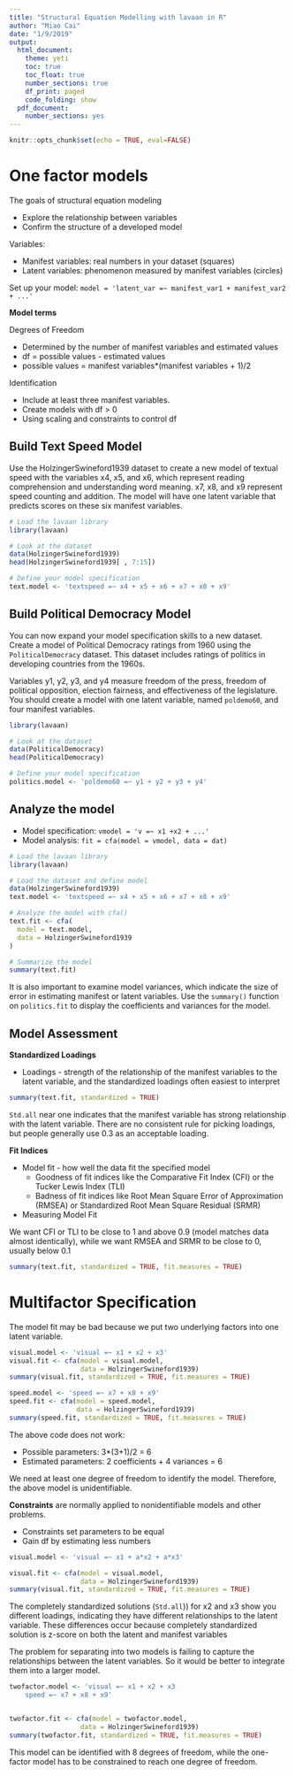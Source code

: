 ```yaml
---
title: "Structural Equation Modelling with lavaan in R"
author: "Miao Cai"
date: "1/9/2019"
output:
  html_document:
    theme: yeti
    toc: true
    toc_float: true
    number_sections: true
    df_print: paged
    code_folding: show
  pdf_document:
    number_sections: yes
---
```


```r
knitr::opts_chunk$set(echo = TRUE, eval=FALSE)
```

# One factor models

The goals of structural equation modeling

- Explore the relationship between variables
- Confirm the structure of a developed model

Variables:

- Manifest variables: real numbers in your dataset (squares)
- Latent variables: phenomenon measured by manifest variables (circles)

Set up your model: `model = 'latent_var =~ manifest_var1 + manifest_var2 + ...'`

**Model terms**

Degrees of Freedom

- Determined by the number of manifest variables and estimated values
- df = possible values - estimated values
- possible values = manifest variables*(manifest variables + 1)/2

Identification

- Include at least three manifest variables.
- Create models with df > 0
- Using scaling and constraints to control df


## Build Text Speed Model

Use the HolzingerSwineford1939 dataset to create a new model of textual speed with the variables x4, x5, and x6, which represent reading comprehension and understanding word meaning. x7, x8, and x9 represent speed counting and addition. The model will have one latent variable that predicts scores  on these six manifest variables.

```r
# Load the lavaan library
library(lavaan)

# Look at the dataset
data(HolzingerSwineford1939)
head(HolzingerSwineford1939[ , 7:15])

# Define your model specification
text.model <- 'textspeed =~ x4 + x5 + x6 + x7 + x8 + x9'
```

## Build Political Democracy Model

You can now expand your model specification skills to a new dataset. Create a model of Political Democracy ratings from 1960 using the `PoliticalDemocracy` dataset. This dataset includes ratings of politics in developing countries from the 1960s.

Variables y1, y2, y3, and y4 measure freedom of the press, freedom of political opposition, election fairness, and effectiveness of the legislature. You should create a model with one latent variable, named `poldemo60`, and four manifest variables.

```r
library(lavaan)

# Look at the dataset
data(PoliticalDemocracy)
head(PoliticalDemocracy)

# Define your model specification
politics.model <- 'poldemo60 =~ y1 + y2 + y3 + y4'
```

## Analyze the model


- Model specification: `vmodel = 'v =~ x1 +x2 + ...'`
- Model analysis: `fit = cfa(model = vmodel, data = dat)`

```r
# Load the lavaan library
library(lavaan)

# Load the dataset and define model
data(HolzingerSwineford1939)
text.model <- 'textspeed =~ x4 + x5 + x6 + x7 + x8 + x9'

# Analyze the model with cfa()
text.fit <- cfa(
  model = text.model,
  data = HolzingerSwineford1939
)

# Summarize the model
summary(text.fit)
```

It is also important to examine model variances, which indicate the size of error in estimating manifest or latent variables. Use the `summary()` function on `politics.fit` to display the coefficients and variances for the model.

## Model Assessment

**Standardized Loadings**

- Loadings - strength of the relationship of the manifest variables to the latent variable, and the standardized loadings often easiest to interpret


```r
summary(text.fit, standardized = TRUE)
```

`Std.all` near one indicates that the manifest variable has strong relationship with the latent variable. There are no consistent rule for picking loadings, but people generally use 0.3 as an acceptable loading.

**Fit Indices**

- Model fit - how well the data fit the specified model
  - Goodness of fit indices like the Comparative Fit Index (CFI) or the Tucker Lewis Index (TLI)
  - Badness of fit indices like Root Mean Square Error of Approximation (RMSEA) or Standardized Root Mean Square Residual (SRMR)
- Measuring Model Fit

We want CFI or TLI to be close to 1 and above 0.9 (model matches data almost identically), while we want RMSEA and SRMR to be close to 0, usually below 0.1

```r
summary(text.fit, standardized = TRUE, fit.measures = TRUE)
```


# Multifactor Specification

The model fit may be bad because we put two underlying factors into one latent variable.


```r
visual.model <- 'visual =~ x1 + x2 + x3'
visual.fit <- cfa(model = visual.model,
                  data = HolzingerSwineford1939)    
summary(visual.fit, standardized = TRUE, fit.measures = TRUE)

speed.model <- 'speed =~ x7 + x8 + x9'
speed.fit <- cfa(model = speed.model,
                 data = HolzingerSwineford1939)    
summary(speed.fit, standardized = TRUE, fit.measures = TRUE)
```

The above code does not work:

- Possible parameters: 3*(3+1)/2 = 6
- Estimated parameters: 2 coefficients + 4 variances = 6

We need at least one degree of freedom to identify the model. Therefore, the above model is unidentifiable.

**Constraints** are normally applied to nonidentifiable models and other problems.

- Constraints set parameters to be equal
- Gain df by estimating less numbers


```r
visual.model <- 'visual =~ x1 + a*x2 + a*x3'

visual.fit <- cfa(model = visual.model,
                  data = HolzingerSwineford1939)    
summary(visual.fit, standardized = TRUE, fit.measures = TRUE)
```

The completely standardized solutions (`Std.all`)) for x2 and x3 show you different loadings, indicating they have different relationships to the latent variable. These differences occur because completely standardized solution is z-score on both the latent and manifest variables


The problem for separating into two models is failing to capture the relationships between the latent variables. So it would be better to integrate them into a larger model.

```r
twofactor.model <- 'visual =~ x1 + x2 + x3 
    speed =~ x7 + x8 + x9'


twofactor.fit <- cfa(model = twofactor.model,
                  data = HolzingerSwineford1939)    
summary(twofactor.fit, standardized = TRUE, fit.measures = TRUE)
```

This model can be identified with 8 degrees of freedom, while the one-factor model has to be constrained to reach one degree of freedom.














